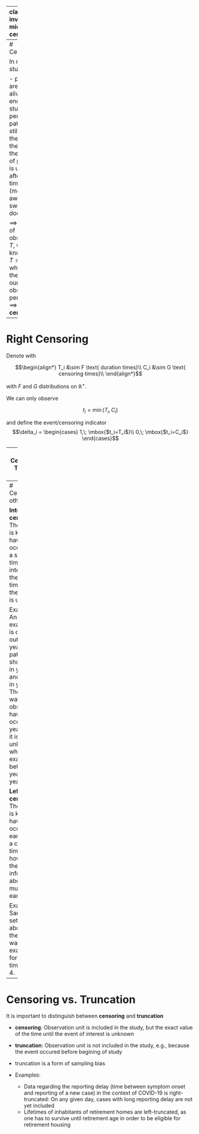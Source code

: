 
---
class: inverse, middle, center

.center[
.font150[
**Censoring and Truncation**
]
]

<html>
  <div style='float:left'></div>
  <hr color='#005500' size=2px width=900px>
</html>


---
# Censoring

In many studies:

- patients are still alive at the end of the study period,
- patients are still sick at the end of the study,
- the status of patients is unknown after some time (moved away, switched doctor, ...).

$\implies$  Instead of observing $T$, we only know that $T>c$, where $c$ is the end of our observation period. <br>
$\implies$ **Right-censoring**

---
# Right Censoring

Denote with

$$\begin{align*}
T_i  &\sim F \text{ duration times}\\
C_i  &\sim G \text{ censoring times}\\
\end{align*}$$

with $F$ and $G$ distributions on $\mathbb{R}^+$.

We can only observe

$$t_i  =\min (T_i,C_i)$$

and define the event/censoring indicator
$$\delta_i =
  \begin{cases} 1,\; \mbox{$t_i=T_i$}\\
  0,\; \mbox{$t_i=C_i$}
  \end{cases}$$

---
# Censoring: Type I, II and III

**Type I censoring**:
All individuals are observed until a fixed time $c$.
Example: Patients are observed until day 60 after admission to the
hospital.

**Type II censoring**:
The study continues until the failure of $r<n$ individuals.
Rarely used, since an open-ended random study time is generally
impractical from a management point of view.


**Type III censoring**:  We observe $T_i$ if $T_i \leq C_i$.

Assume $T_i$ and $C_i$ are independent:
$\implies$ **random censoring**

- Example: T: Survival time; C: Time until end of the study

Assume $T_i$ and $C_i$ are not independent:
$\implies$ **competing risk** censoring

- Example: T: Survival time; C: Time until release from hospital

---
# Censoring: other types

**Interval-censoring**:
The event is known to have occurred in a specific time interval, but the exact time within the interval is unknown.

Example: An examination is carried out every year. The patient showed up
in year 1 and again in year 4. The event was observed to have occured in year 4, but it
is unknown when exactly between year 1 and year 4.

**Left-censoring**:
The event is known to have occurred earlier than a certain time point, however
there is no information about how much earlier.

Example: Same setting as above, but the patient was examined for the first time
in year 4.


---
# Censoring vs. Truncation

It is important to distinguish between **censoring** and **truncation**

- **censoring**: Observation unit is included in the study, but the exact value of the time until the event of interest is unknown

- **truncation**: Observation unit is not included in the study, e.g., because the event occured before begining of study

- truncation is a form of sampling bias

- Examples:
  + Data regarding the reporting delay (time between symptom onset and reporting of a new case) in the context of COVID-19  is right-truncated: On any given day, cases with long reporting delay are not yet included
  + Lifetimes of inhabitants of retirement homes are left-truncated, as one has to survive until retirement age in order to be eligible for retirement housing

